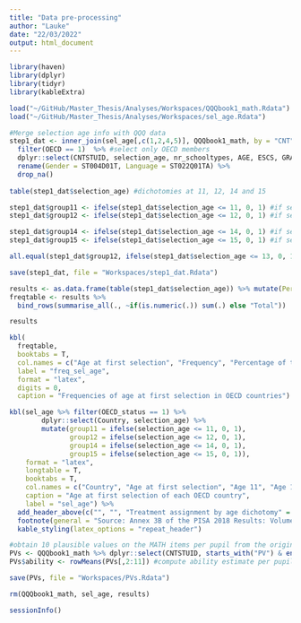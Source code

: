 ```yaml
---
title: "Data pre-processing"
author: "Lauke"
date: "22/03/2022"
output: html_document
---
```


```r
library(haven)
library(dplyr)
library(tidyr)
library(kableExtra)
```

```r
load("~/GitHub/Master_Thesis/Analyses/Workspaces/QQQbook1_math.Rdata")
load("~/GitHub/Master_Thesis/Analyses/Workspaces/sel_age.Rdata")
```

```r
#Merge selection age info with QQQ data
step1_dat <- inner_join(sel_age[,c(1,2,4,5)], QQQbook1_math, by = "CNT") %>% 
  filter(OECD == 1)  %>% #select only OECD members
  dplyr::select(CNTSTUID, selection_age, nr_schooltypes, AGE, ESCS, GRADE, ISCEDL, ST004D01T, ST022Q01TA) %>% #select used vars only
  rename(Gender = ST004D01T, Language = ST022Q01TA) %>% 
  drop_na()
    
table(step1_dat$selection_age) #dichotomies at 11, 12, 14 and 15 

step1_dat$group11 <- ifelse(step1_dat$selection_age <= 11, 0, 1) #if selection age < or = 11, group 0, >11 group 1.
step1_dat$group12 <- ifelse(step1_dat$selection_age <= 12, 0, 1) #if selection age < or = 12, group 0, >12 group 1.

step1_dat$group14 <- ifelse(step1_dat$selection_age <= 14, 0, 1) #if selection age < or = 14, group 0, >14 group 1.
step1_dat$group15 <- ifelse(step1_dat$selection_age <= 15, 0, 1) #if selection age < or = 15, group 0, >15 group 1.

all.equal(step1_dat$group12, ifelse(step1_dat$selection_age <= 13, 0, 1)) #NB: 
```

```r
save(step1_dat, file = "Workspaces/step1_dat.Rdata")
```


```r
results <- as.data.frame(table(step1_dat$selection_age)) %>% mutate(Percentages = (Freq/(sum(Freq)))*100)
freqtable <- results %>%
  bind_rows(summarise_all(., ~if(is.numeric(.)) sum(.) else "Total"))

results

kbl(
  freqtable,
  booktabs = T,
  col.names = c("Age at first selection", "Frequency", "Percentage of total"),
  label = "freq_sel_age",
  format = "latex", 
  digits = 0, 
  caption = "Frequencies of age at first selection in OECD countries")
```

```r
kbl(sel_age %>% filter(OECD_status == 1) %>% 
        dplyr::select(Country, selection_age) %>% 
        mutate(group11 = ifelse(selection_age <= 11, 0, 1),
               group12 = ifelse(selection_age <= 12, 0, 1),
               group14 = ifelse(selection_age <= 14, 0, 1),
               group15 = ifelse(selection_age <= 15, 0, 1)), 
    format = "latex",
    longtable = T,
    booktabs = T,
    col.names = c("Country", "Age at first selection", "Age 11", "Age 12", "Age 14", "Age 15"), 
    caption = "Age at first selection of each OECD country", 
    label = "sel_age") %>% 
  add_header_above(c("", "", "Treatment assignment by age dichotomy" = 4)) %>% 
  footnote(general = "Source: Annex 3B of the PISA 2018 Results: Volume 1") %>% 
  kable_styling(latex_options = "repeat_header")
```


```r
#obtain 10 plausible values on the MATH items per pupil from the original dataset
PVs <- QQQbook1_math %>% dplyr::select(CNTSTUID, starts_with("PV") & ends_with("MATH")) #select PVs for all students who took maths items
PVs$ability <- rowMeans(PVs[,2:11]) #compute ability estimate per pupil
```

```r
save(PVs, file = "Workspaces/PVs.Rdata")
```


```r
rm(QQQbook1_math, sel_age, results)
```

```r
sessionInfo()
```

